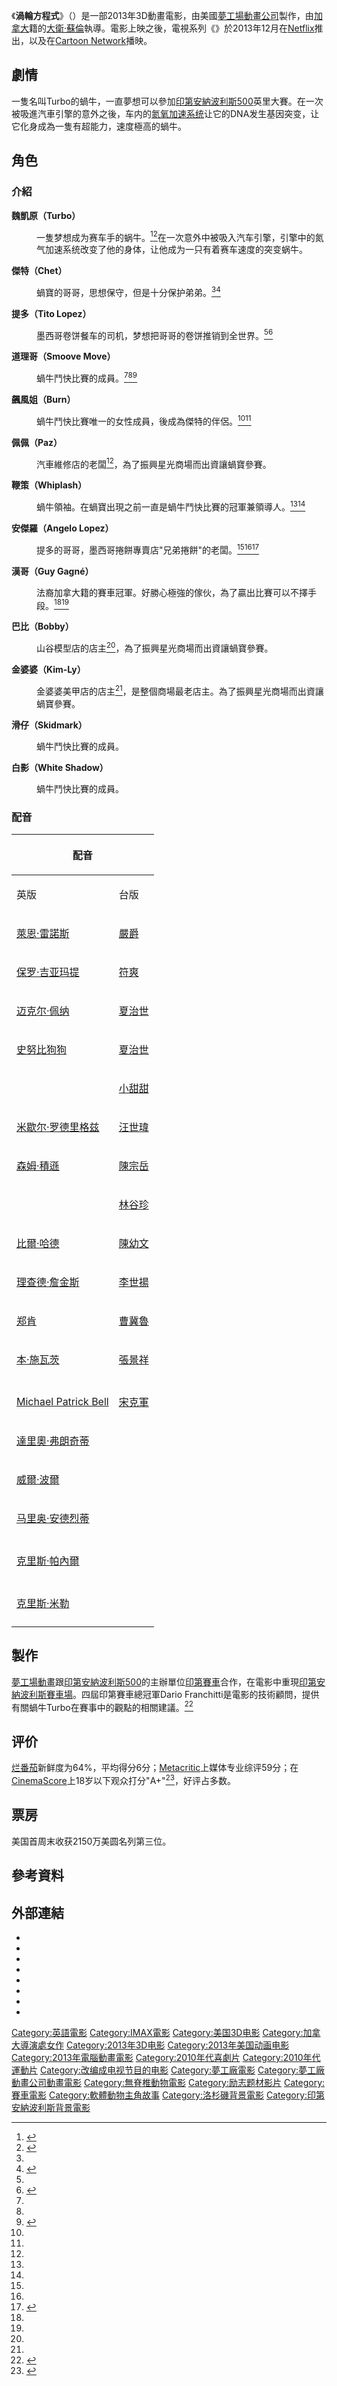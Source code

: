 {{noteTA
|G1=Movie
|G2=Show
|G3=DreamWorks
}}
{{Infobox film
| name = 渦輪方程式
| original_name = {{lang|en|''Turbo''}}
| image = Turbo (film) poster.jpg
| caption = 電影海報
| director = [[David_Soren_(animator)|David Soren]]
| producer = Lisa Stewart
| writer = David Soren<br />[[Robert_D._Siegel|Robert Siegel]]<br />Darren Lemke
| starring = [[萊恩·雷諾斯|萊恩·雷諾斯]]<br />[[保罗·吉亚玛提|保罗·吉亚玛提]]<br />[[迈克尔·佩纳|迈克尔·佩纳]]<br />[[路易斯·古兹曼|路易斯·古兹曼]]<br />[[比尔·哈德尔|比尔·哈德尔]]<br />[[理查德·詹金斯|理查德·詹金斯]]<br />[[鄭肯|鄭肯]]<br />[[米歇尔·罗德里格兹|米歇尔·罗德里格兹]]<br />[[玛雅·鲁道夫|玛雅·鲁道夫]]<br />[[史努比狗狗|史努比狗狗]]<br />[[森姆·L·積遜|森姆·L·積遜]]
| music = [[哈里·杰克曼|哈里·杰克曼]]
| cinematography = 
| editing = [[James_Ryan|James Ryan]]
| studio = [[夢工場動畫|夢工場動畫]]
| distributor = [[二十世纪福斯|二十世纪福斯]]<ref name="20thFox">{{cite news |last=Finke |first=Nikki |title=EXCLUSIVE: DreamWorks Animation To Fox For New 5-Year Distribution Deal; UPDATE: Paying Fees Of 8% Theatrical And 6% Digital |url=http://www.deadline.com/2012/08/exclusive-dreamworks-animation-to-fox |accessdate=August 21, 2012 |newspaper=[[Deadline.com|Deadline.com]] |date=August 20, 2012 |archive-date=2014-04-24 |archive-url=https://web.archive.org/web/20140424134343/http://www.deadline.com/2012/08/exclusive-dreamworks-animation-to-fox/ |dead-url=no }}</ref> <br>[[东方梦工厂|东方梦工厂]]（中国大陆）
| released = {{flagicon|US}} 2013年7月17日 <br> {{flagicon|HKG}} 2013年7月18日 <br> {{flagicon|ROC}} 2013年8月2日<br> {{flagicon|CHN}} 2013年9月18日
| runtime = 96 分钟
| country = {{USA}}<ref>[http://www.apdnews.com/news/40277.html 《极速蜗牛》] {{webarchive|url=https://web.archive.org/web/20131029192400/http://www.apdnews.com/news/40277.html |date=2013-10-29 }}，亚太日报，2013年10月24日</ref>
| language = [[英語|英語]]
| budget = 1.35亿美元
| gross = 2.82億美元
| sarft_id = {{电审|特(进)|2013|041}}
| cn_name = 极速蜗牛
| hk_name = 極速TURBO
| tw_name = 渦輪方程式
}}
《'''渦輪方程式'''》（{{lang-en|''Turbo''}}）是一部2013年3D動畫電影，由美國[[夢工場動畫公司|夢工場動畫公司]]製作，由[[加拿大|加拿大]]籍的[[大衛·蘇倫|大衛·蘇倫]]執導。電影上映之後，電視系列《{{link-en|渦輪方程式：絕技快攻隊|Turbo Fast}}》於2013年12月在[[Netflix|Netflix]]推出，以及在[[卡通頻道|Cartoon Network]]播映。

== 劇情 ==
一隻名叫Turbo的蝸牛，一直夢想可以參加[[印第安納波利斯500|印第安納波利斯500]]英里大賽。在一次被吸進汽車引擎的意外之後，车内的[[氮氧加速系统|氮氧加速系统]]让它的DNA发生基因突变，让它化身成為一隻有超能力，速度極高的蝸牛。

== 角色 ==
=== 介紹 ===
'''魏凱原（Turbo）'''

:一隻梦想成为赛车手的蜗牛。<ref name="Variety">{{cite news|last=McNary|first=Dave|title='Leafmen,' 'Turbo' set for 2013 debut|url=http://www.variety.com/article/VR1118040669|accessdate=February 8, 2012|newspaper=[[Variety_(magazine)|Variety]]|date=July 29, 2011|archive-date=2012-05-22|archive-url=https://web.archive.org/web/20120522044553/http://www.variety.com/article/VR1118040669|dead-url=no}}</ref><ref name="ColliderCroodsTurboPeabody">{{cite news|last=Trumbore|first=Dave|title=DreamWorks Presents Sneak Peeks at THE CROODS, TURBO and MR. PEABODY & SHERMAN|url=http://collider.com/dreamworks-croods-turbo-mr-peabody-and-sherman/215763/|accessdate=December 5, 2012|newspaper=Collider.com|date=December 4, 2012|archive-date=2012-12-07|archive-url=https://web.archive.org/web/20121207103133/http://collider.com/dreamworks-croods-turbo-mr-peabody-and-sherman/215763/|dead-url=no}}</ref>在一次意外中被吸入汽车引擎，引擎中的氮气加速系统改变了他的身体，让他成为一只有着赛车速度的突变蜗牛。

'''傑特（Chet）'''
:蝸寶的哥哥，思想保守，但是十分保护弟弟。<ref name="ColliderCroodsTurboPeabody" /><ref name="Holly1">{{cite news|last=Kit|first=Borys|title=Paul Giamatti, Samuel L. Jackson Join DreamWorks Animation's 'Turbo' (Exclusive)|url=http://www.hollywoodreporter.com/heat-vision/paul-giamatti-samuel-l-jackson-turbo-294686|accessdate=February 24, 2012|newspaper=[[The_Hollywood_Reporter|The Hollywood Reporter]]|date=February 23, 2012|archive-date=2013-02-12|archive-url=https://web.archive.org/web/20130212052222/http://www.hollywoodreporter.com/heat-vision/paul-giamatti-samuel-l-jackson-turbo-294686|dead-url=no}}</ref>

'''提多（Tito Lopez）'''
:墨西哥卷饼餐车的司机，梦想把哥哥的卷饼推销到全世界。<ref name="Holly1" /><ref name="ComingSoon2013Slate">{{cite news|last=Lesnick|first=Silas|title=DreamWorks Animation Previews Its 2013 Slate|url=http://www.comingsoon.net/news/movienews.php?id=97733|accessdate=December 5, 2012|newspaper=ComingSoon.net|date=December 4, 2012|archive-date=2014-01-18|archive-url=https://web.archive.org/web/20140118030849/http://www.comingsoon.net/news/movienews.php?id=97733|dead-url=no}}</ref>

'''道理哥（Smoove Move）'''
:蝸牛鬥快比賽的成員。<ref name="Holly1" /><ref name="ComingSoon2013Slate" /><ref name="USASneak">{{cite news|last=Wloszczyn|first=Susan|title=Sneak peek: 'Turbo' is escargot-a-go-go-go|url=http://www.usatoday.com/story/life/movies/2013/01/21/turbo-ryan-reynolds-animation-indy-500/1839139/|accessdate=March 27, 2013|newspaper=USA Today|date=January 22, 2013|archive-date=2020-10-10|archive-url=https://web.archive.org/web/20201010044014/https://www.usatoday.com/story/life/movies/2013/01/21/turbo-ryan-reynolds-animation-indy-500/1839139/|dead-url=no}}</ref>

'''飆風姐（Burn）'''
:蝸牛鬥快比賽唯一的女性成員，後成為傑特的伴侶。<ref name="Holly1" /><ref name="ComingSoon2013Slate" />

'''佩佩（Paz）'''
:汽車維修店的老闆<ref name="Holly1" />，為了振興星光商場而出資讓蝸寶參賽。

'''鞭策（Whiplash）'''
:蝸牛領袖。在蝸寶出現之前一直是蝸牛鬥快比賽的冠軍兼領導人。<ref name="Holly1" /><ref name="ComingSoon2013Slate" />

'''安傑羅（Angelo Lopez）'''
:提多的哥哥，墨西哥捲餅專賣店"兄弟捲餅"的老闆。<ref name="Holly1" /><ref name="USASneak" /><ref name="IGNPeabodyTurboCroods">{{cite news|last=Cornet|first=Roth|title=DreamWorks Animation Previews Mr. Peabody and Sherman, Turbo, and The Croods|url=http://www.ign.com/articles/2012/12/06/dreamworks-animation-previews-mr-peabody-and-sherman-turbo-and-the-croods|accessdate=December 8, 2012|newspaper=IGN|date=December 6, 2012|archive-date=2020-11-27|archive-url=https://web.archive.org/web/20201127190137/https://www.ign.com/articles/2012/12/06/dreamworks-animation-previews-mr-peabody-and-sherman-turbo-and-the-croods|dead-url=no}}</ref>

'''漢哥（Guy Gagné）'''
:法裔加拿大籍的賽車冠軍。好勝心極強的傢伙，為了贏出比賽可以不擇手段。<ref name="Holly1" /><ref name="USASneak" />

'''巴比（Bobby）'''
:山谷模型店的店主<ref name="Holly1" />，為了振興星光商場而出資讓蝸寶參賽。

'''金婆婆（Kim-Ly）'''
:金婆婆美甲店的店主<ref name="Holly1" />，是整個商場最老店主。為了振興星光商場而出資讓蝸寶參賽。

'''滑仔（Skidmark）'''
:蝸牛鬥快比賽的成員。

'''白影（White Shadow）'''
:蝸牛鬥快比賽的成員。

=== 配音 ===
{| class="wikitable"
!colspan=4|配音
!rowspan=2|角色
|-
!英版
!台版
!港版
!陸版
|-
|[[萊恩·雷諾斯|萊恩·雷諾斯]]
|[[嚴爵|嚴爵]]
|[[陸永_(藝人)|陸永]]
|[[韓寒|韓寒]]
|蝸寶（Turbo）
|-
|[[保罗·吉亚玛提|保罗·吉亚玛提]]
|[[符爽|符爽]]
|[[C君|C君]]
|[[夏雨_(中国大陆)|夏雨]]
|傑特（Chet）
|-
|[[迈克尔·佩纳|迈克尔·佩纳]]
|[[夏治世|夏治世]]
|[[邱廷輝|邱廷輝]]
|[[李正翔|李正翔]]
|提多（Tito Lopez）
|-
|[[史努比狗狗|史努比狗狗]]
|[[夏治世|夏治世]]
|[[蘇裕邦|蘇裕邦]]
|
|道理哥（Smoove Move）
|-
|{{link-en|瑪雅·魯道夫|Maya Rudolph}}
|[[張可昀|小甜甜]]
|[[劉惠雲|劉惠雲]]
|
|飆風姐（Burn）
|-
|[[米歇尔·罗德里格兹|米歇尔·罗德里格兹]]
|[[汪世瑋|汪世瑋]]
|[[周恩恩|周恩恩]]
|
|佩佩（Paz）
|-
|[[森姆·積遜|森姆·積遜]]
|[[陳宗岳|陳宗岳]]
|[[高翰文|高翰文]]
|
|鞭策（Whiplash）
|-
|{{link-en|路易斯·古茲曼|Luis Guzmán}}
|[[林谷珍|林谷珍]]
|[[葉振聲|葉振聲]]
|[[張欣|張欣]]
|安傑羅（Angelo Lopez）
|-
|[[比爾·哈德|比爾·哈德]]
|[[陳幼文|陳幼文]]
|[[高翰文|高翰文]]
|[[陈坤|陈坤]]
|漢哥（Guy Gagné）
|-
|[[理查德·詹金斯|理查德·詹金斯]]
|[[李世揚|李世揚]]
|[[李家輝|李家輝]]
|
|巴比（Bobby）
|-
|[[郑肯|郑肯]]
|[[曹冀魯|曹冀魯]]
|[[李家傑|李家傑]]
|
|金婆婆（Kim-Ly）
|-
|[[本·施瓦茨|本·施瓦茨]]
|[[張景祥|張景祥]]
|[[何承駿|何承駿]]
|
|滑仔（Skidmark）
|-
|{{link-en|Kurtwood Smith|Kurtwood Smith}}
|
|
|
|（Indianapolis Motor Speedway CEO）
|-
|[[Michael_Patrick_Bell|Michael Patrick Bell]]
|[[宋克軍|宋克軍]]
|[[羅偉亮|羅偉亮]]
|
|白影（White Shadow）
|-
|[[達里奧·弗朗奇蒂|達里奧·弗朗奇蒂]]
|
|
|
|（Scottish Anchor）
|-
|[[威爾·波爾|威爾·波爾]]
|
|
|
|（Australian Anchor）
|-
|[[马里奥·安德烈蒂|马里奥·安德烈蒂]]
|
|
|
|（Indianapolis Motor Speedway Traffic Director）
|-
|{{link-en|保羅·佩奇|Paul Page}}
|
|
|
|（Announcer #1）
|-
|[[克里斯·帕內爾|克里斯·帕內爾]]
|
|
|
|（Announcer #2）
|-
|{{link-en|保羅·杜利|Paul Dooley}}
|
|
|
|（Snail Foreman）
|-
|[[克里斯·米勒|克里斯·米勒]]
|
|
|
|（Tour Bus Driver）
|-
|{{link-en|羅德·希爾|Lloyd Sherr}}
|
|
|
|（Spanish DJ）
|}

== 製作 ==

[[夢工場動畫|夢工場動畫]]跟[[印第安納波利斯500|印第安納波利斯500]]的主辦單位[[印第賽車|印第賽車]]合作，在電影中重現[[印第安納波利斯賽車場|印第安納波利斯賽車場]]。四屆印第賽車總冠軍Dario Franchitti是電影的技術顧問，提供有關蝸牛Turbo在賽事中的觀點的相關建議。<ref name="SpeedTVIzod">{{cite news|title=INDYCAR: Series, Dreamworks Announce Animated Movie "Turbo"|url=http://auto-racing.speedtv.com/article/indycar-series-dreamworks-announce-animated-movie-turbo/|accessdate=November 4, 2012|newspaper=Speed TV|date=March 12, 2012|deadurl=yes|archiveurl=https://web.archive.org/web/20120715034800/http://auto-racing.speedtv.com/article/indycar-series-dreamworks-announce-animated-movie-turbo|archivedate=2012年7月15日}}</ref>

== 评价 ==
[[烂番茄|烂番茄]]新鲜度为64%，平均得分6分；[[Metacritic|Metacritic]]上媒体专业综评59分；在[[CinemaScore|CinemaScore]]上18岁以下观众打分"A+"<ref>{{cite news|last=McClintock|first=Pamela|title=Box Office Report: 'Turbo' Tops Wednesday With $5.6 Mil; 'Despicable Me 2' Close Behind|url=http://www.hollywoodreporter.com/news/box-office-report-turbo-tops-588495|accessdate=August 3, 2013|newspaper=The Hollywood Reporter|date=July 18, 2013|archive-date=2021-03-08|archive-url=https://web.archive.org/web/20210308160811/https://www.hollywoodreporter.com/news/box-office-report-turbo-tops-588495|dead-url=no}}</ref>，好评占多数。

== 票房 ==
美国首周末收获2150万美圆名列第三位。

== 參考資料 ==
{{reflist|2}}

== 外部連結 ==
* {{Official website|http://www.turbomovie.com/}}
* {{IMDb title|1860353}}
* {{bcdb title|129171}}
* {{douban|6070226}}
* {{mojo title|turbo}}
* {{rotten-tomatoes|turbo_2013}}
* {{metacritic film|turbo}}
* {{Allmovie title|535239}}

{{夢工廠動畫電影}}
{{DEFAULTSORT:TURBO}}
{{Portal bar|美國|電影|動漫}}
[[Category:英語電影|Category:英語電影]]
[[Category:IMAX電影|Category:IMAX電影]]
[[Category:美国3D电影|Category:美国3D电影]]
[[Category:加拿大導演處女作|Category:加拿大導演處女作]]
[[Category:2013年3D电影|Category:2013年3D电影]]
[[Category:2013年美国动画电影|Category:2013年美国动画电影]]
[[Category:2013年電腦動畫電影|Category:2013年電腦動畫電影]]
[[Category:2010年代喜劇片|Category:2010年代喜劇片]]
[[Category:2010年代運動片|Category:2010年代運動片]]
[[Category:改编成电视节目的电影|Category:改编成电视节目的电影]]
[[Category:夢工廠電影|Category:夢工廠電影]]
[[Category:夢工廠動畫公司動畫電影|Category:夢工廠動畫公司動畫電影]]
[[Category:無脊椎動物電影|Category:無脊椎動物電影]]
[[Category:励志题材影片|Category:励志题材影片]]
[[Category:賽車電影|Category:賽車電影]]
[[Category:軟體動物主角故事|Category:軟體動物主角故事]]
[[Category:洛杉磯背景電影|Category:洛杉磯背景電影]]
[[Category:印第安納波利斯背景電影|Category:印第安納波利斯背景電影]]